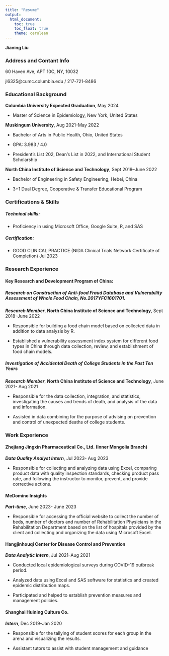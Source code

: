 ```yaml
---
title: "Resume"
output: 
  html_document:
    toc: true
    toc_float: true
    theme: cerulean
---
```


**Jianing Liu**

### Address and Contant Info

60 Haven Ave, APT 10C, NY, 10032 

jl6325@cumc.columbia.edu / 217-721-8486 

### Educational Background 

**Columbia University Expected Graduation**,                                 May 2024

- Master of Science in Epidemiology,                        New York, United States 


**Muskingum University**,                                           Aug 2021–May 2022

- Bachelor of Arts in Public Health,                            Ohio, United States

- GPA: 3.983 / 4.0 
  
- President’s List 202, Dean’s List in 2022, and International Student Scholarship 
  

**North China Institute of Science and Technology**,              Sept 2018–June 2022 

- Bachelor of Engineering in Safety Engineering,                       Hebei, China 

- 3+1 Dual Degree, Cooperative & Transfer Educational Program 

### Certifications & Skills 
##### Technical skills: 

- Proficiency in using Microsoft Office, Google Suite, R, and SAS 
  
##### Certification: 

- GOOD CLINICAL PRACTICE (NIDA Clinical Trials Network Certificate of Completion) Jul 2023 
  
### Research Experience 

#### Key Research and Development Program of China: 

##### Research on Construction of Anti-food Fraud Database and Vulnerability Assessment of Whole Food Chain, No.2017YFC1601701. 

***Research Member***, **North China Institute of Science and Technology**, Sept 2018–June 2022 

- Responsible for building a food chain model based on collected data in addition to data analysis by R. 
  
- Established a vulnerability assessment index system for different food types in China through data collection, review, and establishment of food chain models. 
  
##### Investigation of Accidental Death of College Students in the Past Ten Years 

***Research Member***, **North China Institute of Science and Technology**, June 2021- Aug 2021 

- Responsible for the data collection, integration, and statistics, investigating the causes and trends of death, and analysis of the data and information. 
  
- Assisted in data combining for the purpose of advising on prevention and control of unexpected deaths of college students. 
  
### Work Experience 

#### Zhejiang Jingxin Pharmaceutical Co., Ltd. (Inner Mongolia Branch) 

***Data Quality Analyst Intern***,                                   Jul 2023- Aug 2023 

- Responsible for collecting and analyzing data using Excel, comparing product data with quality inspection standards, checking product pass rate, and following the instructor to monitor, prevent, and provide corrective actions. 
  
#### MeDomino Insights 

***Part-time***,                                                   June 2023- June 2023 

- Responsible for accessing the official website to collect the number of beds, number of doctors and number of Rehabilitation Physicians in the Rehabilitation Department based on the list of hospitals provided by the client and collecting and organizing the data using Microsoft Excel. 

#### Hangjinhouqi Center for Disease Control and Prevention 

***Data Analytic Intern***,                                           Jul 2021–Aug 2021 

- Conducted local epidemiological surveys during COVID-19 outbreak period. 
  
-  Analyzed data using Excel and SAS software for statistics and created epidemic distribution maps. 
  
-  Participated and helped to establish prevention measures and management policies. 
  
#### Shanghai Huining Culture Co. 
***Intern***,                                                         Dec 2019–Jan 2020 

- Responsible for the tallying of student scores for each group in the arena and visualizing the results.
  
- Assistant tutors to assist with student management and guidance